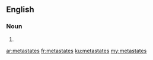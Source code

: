 ==English==

===Noun===
{{head|en|plural}}

# {{plural of|metastate|lang=en|nocat=1}}

[[ar:metastates]]
[[fr:metastates]]
[[ku:metastates]]
[[my:metastates]]